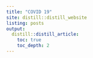 ```yaml
---
title: "COVID 19"
site: distill::distill_website
listing: posts
output:
  distill::distill_article:
    toc: true
    toc_depth: 2
---
```

